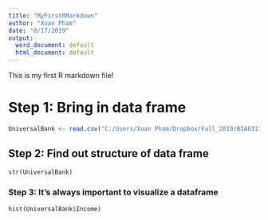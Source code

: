 ```yaml
---
title: "MyFirstRMarkdown"
author: "Xuan Pham"
date: "8/17/2019"
output:
  word_document: default
  html_document: default
---
```


This is my first R markdown file! 

# Step 1: Bring in data frame

```r
UniversalBank <- read.csv("C:/Users/Xuan Pham/Dropbox/Fall_2019/BIA6311/UniversalBank.csv")
```

## Step 2: Find out structure of data frame

```r
str(UniversalBank)
```


### Step 3: It's always important to visualize a dataframe

```r
hist(UniversalBank$Income)
```
















